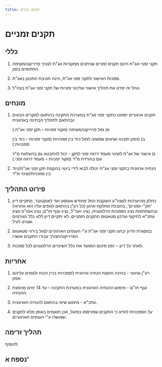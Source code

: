 ```yaml
---
title: תקנים זמניים
---
```


# תקנים זמניים

## כללי

1) תקני זמני-אג"ת הינם תקנים זמניים שניתנים ממקורות אג"ת לצורך פרוייקט/משימה התחומים בזמן. 

2) סמכות האישור לתקני זמני אג"ת, הינה חטיבת התכנון באג"ת. 

3) נוהל זה יפרט את תהליך אישור ועדכוני זמניות של תקני זמני אג"ת בצה"ל. 

## מונחים

1) תקנים ארגוניים יסמונו כתקני זמני אג"ת במערכת התקינה בהתאם למקרים הבאים ובהתאם לתהליך הבחינה בארגונית: 

   א) מול פרוייקט/משימה (מקור זמניות – תקן זמני אג"ת.) 

   ב) סימון תקינה ושיאים שסומנו למול ניוד בין סמכויות (מקור זמניות – ניוד בין סמכויות.) 

   ג) אישור של אג"ת לשינוי מעמד דרגה זמני לתקן - יכול להתבטא גם בהעלאת מ"ד וגם בהורדת מ"ד (מקור זמניות – מעמד דרגה זמני.) 

2) הנחיה ארגונית בתקני זמני אג"ת יכולה לבוא לידי ביטוי בהקמת תקן זמני אג"ת/ניוד בין סמכויות/שינוי מ"ד

## פירוט התהליך

1) כחלק מהיערכות לשנה"ע העוקבת החל מחודש אוגוסט ועד לאוקטובר,  מתקיים דיון 'תק"י וזמניים', בהובלת מחלקת ארגון (כל רע"ן בהתאם לגופים עליו הוא אחראי) ובהשתתפות נציג הסמכות הרלוונטית, נציג יועכ"ל, נציג ענף תו"ם, נציג אמו"פ ונציג עתכ"א לתיקוף ועדכון סטאטוס התקנים הזמניים. לא יתקיים דיון ללא כלל הגורמים שצוינו לעיל. 

2) במסגרת הדיון יבחנו תקני זמני אג"ת ע"י הענפים הארגוניים למול בירור סטאטוס הפרוייקט/הצורך עבורו התקנים אושרו. 

3) לאחר כל דיון – יופץ סיכום המאגד את כלל השינויים הרלוונטים לכל סמכות. 

## אחריות

1)  רע"ן ארגוני - בחינה והפצת הנחיה ארגונית לסמכויות בניין הכוח ולגופים עליהם אמון. 

2) ענף תו"ם - מימוש ההנחיה הארגונית במערכת התקינה – עד 14 ימים מהפצת ההנחיה. 

3) עתכ"א - מימוש שיאי בהתאם להנחיה הארגונית. 

4) על הסמכויות לוודא כי התקנים שפורסמו בפועל, אכן תואמים באופן מלא לתקנים שאושרו ע"י הענפים הארגוניים. 

## תהליך זרימה

להוסיף

## נספח א'

